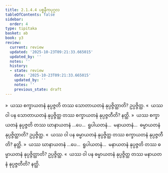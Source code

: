 ```yaml
---
title: 2.1.4.4 ပစ္စနီကပုဂ္ဂလ
tableOfContents: false
sidebar:
  order: 4
type: tipitaka
basket: ab
book: y3
review:
  current: review
  updated: '2025-10-23T09:21:33.665015'
  updated_by: ''
  notes: ''
  history:
  - state: review
    date: '2025-10-23T09:21:33.665015'
    updated_by: ''
    notes: ''
    previous_state: draft
---
```



<ReviewStatus review={frontmatter.review} showDetails={true} />

<HypothesisAnnotation frontmatter={frontmatter} />

<DynamicBreadcrumb />

<Division number="79" book="y3" e="ch" v="33" p="107">

<Paragraph number="723" book="y3">
»  ယဿ စက္ခာယတနံ နုပ္ပဇ္ဇတိ တဿ သောတာယတနံ နုပ္ပဇ္ဇိတ္ထာတိ? ဥပ္ပဇ္ဇိတ္ထ.
</Paragraph>

<Paragraph number="724" book="y3">
«  ယဿ ဝါ ပန သောတာယတနံ နုပ္ပဇ္ဇိတ္ထ တဿ စက္ခာယတနံ နုပ္ပဇ္ဇတီတိ? နတ္ထိ.
</Paragraph>

<Paragraph number="725" book="y3">
»  ယဿ စက္ခာယတနံ နုပ္ပဇ္ဇတိ တဿ ဃာနာယတနံ …ပေ…  ရူပါယတနံ…  မနာယတနံ…  ဓမ္မာယတနံ နုပ္ပဇ္ဇိတ္ထာတိ? ဥပ္ပဇ္ဇိတ္ထ.
</Paragraph>

<Paragraph number="726" book="y3">
«  ယဿ ဝါ ပန ဓမ္မာယတနံ နုပ္ပဇ္ဇိတ္ထ တဿ စက္ခာယတနံ နုပ္ပဇ္ဇတီတိ? နတ္ထိ.
</Paragraph>

</Division>
<Division number="80" book="y3" e="ch" v="33" p="107">

<Paragraph number="727" book="y3">
»  ယဿ ဃာနာယတနံ …ပေ…  ရူပါယတနံ…  မနာယတနံ နုပ္ပဇ္ဇတိ တဿ ဓမ္မာယတနံ နုပ္ပဇ္ဇိတ္ထာတိ? ဥပ္ပဇ္ဇိတ္ထ.
</Paragraph>

<Paragraph number="728" book="y3">
«  ယဿ ဝါ ပန ဓမ္မာယတနံ နုပ္ပဇ္ဇိတ္ထ တဿ မနာယတနံ နုပ္ပဇ္ဇတီတိ? နတ္ထိ.
</Paragraph>
</Division>